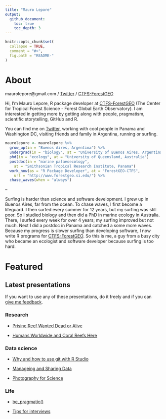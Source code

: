 ```yaml
---
title: "Mauro Lepore"
output:
  github_document:
    toc: true
    toc_depth: 3
---
```


```r
knitr::opts_chunk$set(
  collapse = TRUE,
  comment = "#>",
  fig.path = "README-"
)
```

# About

maurolepore@gmail.com / [Twitter](https://twitter.com/mauro_lepore) / [CTFS-ForestGEO](https://twitter.com/ForestGEO)

Hi, I'm Mauro Lepore, R package developer at [CTFS-ForestGEO](https://twitter.com/ForestGEO) (The Center for Tropical Forest Science - Forest Global Earth Observatory). I am interested in getting more by getting along with people, pragmatism, scientific storytelling, GitHub and R.

You can find me on [Twitter](https://twitter.com/mauro_lepore), working with cool people in Panama and Washington DC, visiting friends and family in Argentina, running or surfing.

```R
maurolepore <- maurolepore %>% 
  grow_up(in = "Buenos Aires, Argentina") %>% 
  undergrad(in = "biology", at = "University of Buenos Aires, Argentina") %>% 
  phd(in = "ecology", at = "University of Queensland, Australia")
  postdoc(in = "marine palaeoecology", 
    at = "Smithsonian Tropical Research Institute, Panama")
  work_now(as = "R Package Developer", at = "ForestGEO-CTFS", 
    url = "http://www.forestgeo.si.edu/") %>% 
  chase_waves(when = "always")
```

-- 

Surfing is harder than science and software development. I grew up in Buenos Aires, far from the ocean. To chase waves, I first become a lifeguard. I then surfed every summer for 12 years, but my surfing was still poor. So I studied biology and then did a PhD in marine ecology in Australia. There, I surfed every week for over 4 years; my surfing improved but not much. Next I did a postdoc in Panama and catched a some more waves. Because my progress is slower surfing than developing software, I now write R programs for [CTFS-ForestGEO](http://www.forestgeo.si.edu/). So this is me, a guy from a busy city who became an ecologist and software developer because surfing is too hard.

# Featured

## Latest presentations

If you want to use any of these presentations, do it freely and if you can [give me feedback](maurolepore@gmail.com).

### Research

- [Prisine Reef Wanted Dead or Alive](https://www.youtube.com/watch?v=MM29AB-52HY)

- [Humans Worldwide and Coral Reefs Here](http://rpubs.com/maurolepore/gbay)

### Data science

- [Why and how to use git with R Studio](http://rpubs.com/maurolepore/git)

- [Manageing and Sharing Data](http://rpubs.com/maurolepore/share)

- [Photography for Science](http://rpubs.com/maurolepore/photo4science)

### Life

- [be_pragmatic()](https://bookdown.org/maurolepore/pragmatic)

- [Tips for interviews](https://bookdown.org/maurolepore/interview)
